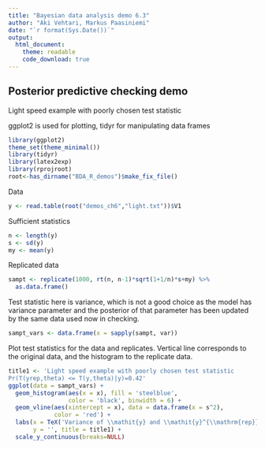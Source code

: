 ```yaml
---
title: "Bayesian data analysis demo 6.3"
author: "Aki Vehtari, Markus Paasiniemi"
date: "`r format(Sys.Date())`"
output:
  html_document:
    theme: readable
    code_download: true
---
```

## Posterior predictive checking demo

Light speed example with poorly chosen test statistic

ggplot2 is used for plotting, tidyr for manipulating data frames

```r
library(ggplot2)
theme_set(theme_minimal())
library(tidyr)
library(latex2exp)
library(rprojroot)
root<-has_dirname("BDA_R_demos")$make_fix_file()
```

Data

```r
y <- read.table(root("demos_ch6","light.txt"))$V1
```

Sufficient statistics

```r
n <- length(y)
s <- sd(y)
my <- mean(y)
```

Replicated data

```r
sampt <- replicate(1000, rt(n, n-1)*sqrt(1+1/n)*s+my) %>%
  as.data.frame()
```

Test statistic here is variance, which is not a good choice as the
model has variance parameter and the posterior of that parameter
has been updated by the same data used now in checking.

```r
sampt_vars <- data.frame(x = sapply(sampt, var))
```

Plot test statistics for the data and replicates.
Vertical line corresponds to the original data, and
the histogram to the replicate data.

```r
title1 <- 'Light speed example with poorly chosen test statistic
Pr(T(yrep,theta) <= T(y,theta)|y)=0.42'
ggplot(data = sampt_vars) +
  geom_histogram(aes(x = x), fill = 'steelblue',
                 color = 'black', binwidth = 6) +
  geom_vline(aes(xintercept = x), data = data.frame(x = s^2),
             color = 'red') +
  labs(x = TeX('Variance of \\mathit{y} and \\mathit{y}^{\\mathrm{rep}}'),
       y = '', title = title1) +
  scale_y_continuous(breaks=NULL)
```

